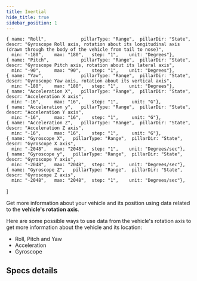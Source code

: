 ```yaml
---
title: Inertial
hide_title: true
sidebar_position: 1
---
```


<!--
 FROM   @site/src/components/templates/PageSpecification
 VER    1.0.3
-->


    { name: "Roll",             pillarType: "Range",  pillarDir: "State",   descr: "Gyroscope Roll axis, rotation about its longitudinal axis (drawn through the body of the vehicle from tail to nose)",
      min: "-180",    max: "180",   step: "1",    unit: "Degrees"},
    { name: "Pitch",            pillarType: "Range",  pillarDir: "State",   descr: "Gyroscope Pitch axis, rotation about its lateral axis",
      min: "-90",     max: "90",    step: "1",    unit: "Degrees"},
    { name: "Yaw",              pillarType: "Range",  pillarDir: "State",   descr: "Gyroscope Yaw axis, rotation about its vertical axis",
      min: "-180",    max: "180",   step: "1",    unit: "Degrees"},
    { name: "Acceleration X",   pillarType: "Range",  pillarDir: "State",   descr: "Acceleration X axis",
      min: "-16",     max: "16",    step: "1",     unit: "G"},
    { name: "Acceleration y",   pillarType: "Range",  pillarDir: "State",   descr: "Acceleration Y axis",
      min: "-16",     max: "16",    step: "1",     unit: "G"},
    { name: "Acceleration Z",   pillarType: "Range",  pillarDir: "State",   descr: "Acceleration Z axis",
      min: "-16",     max: "16",    step: "1",     unit: "G"},
    { name: "Gyroscope X",   pillarType: "Range",  pillarDir: "State",      descr: "Gyroscope X axis",
      min: "-2048",   max: "2048",  step: "1",    unit: "Degrees/sec"},
    { name: "Gyroscope y",   pillarType: "Range",  pillarDir: "State",      descr: "Gyroscope Y axis",
      min: "-2048",   max: "2048",  step: "1",    unit: "Degrees/sec"},
    { name: "Gyroscope Z",   pillarType: "Range",  pillarDir: "State",      descr: "Gyroscope Z axis",
      min: "-2048",   max: "2048",  step: "1",    unit: "Degrees/sec"},
]

<SpecificationTitle
  name={specs_group_name} />

<SpecificationHeader
  name={specs_group_name}
  pillars={specs_group_pillars} >

Get more information about your vehicle and its position using data related to
the <b>vehicle's rotation axis</b>.

</SpecificationHeader>

Here are some possible ways to use data from the vehicle's rotation axis to get
more information about the vehicle and its location:

* Roll, Pitch and Yaw
* Acceleration
* Gyroscope

## Specs details

<SpecificationDetails
  name={specs_group_name}
  group_path={specs_group_path}
  pillars={specs_group_pillars} />
